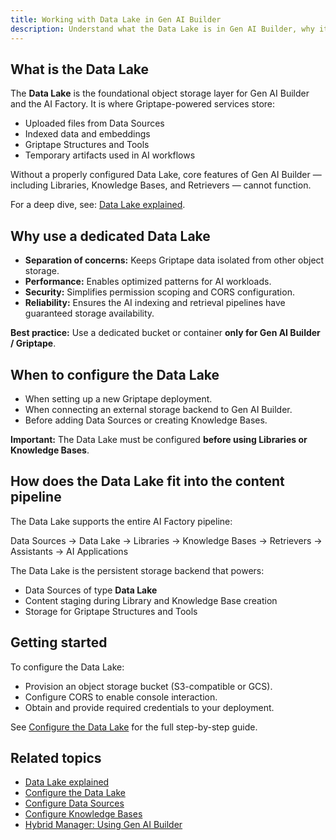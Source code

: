 ```yaml
---
title: Working with Data Lake in Gen AI Builder
description: Understand what the Data Lake is in Gen AI Builder, why it matters, and how it fits into the AI Factory content pipeline.
---
```


## What is the Data Lake

The **Data Lake** is the foundational object storage layer for Gen AI Builder and the AI Factory.
It is where Griptape-powered services store:

-   Uploaded files from Data Sources
-   Indexed data and embeddings
-   Griptape Structures and Tools
-   Temporary artifacts used in AI workflows

Without a properly configured Data Lake, core features of Gen AI Builder — including Libraries, Knowledge Bases, and Retrievers — cannot function.

For a deep dive, see: [Data Lake explained](/edb-postgres-ai/ai-factory/learn/explained/data-lake-explained).

## Why use a dedicated Data Lake

-   **Separation of concerns:** Keeps Griptape data isolated from other object storage.
-   **Performance:** Enables optimized patterns for AI workloads.
-   **Security:** Simplifies permission scoping and CORS configuration.
-   **Reliability:** Ensures the AI indexing and retrieval pipelines have guaranteed storage availability.

**Best practice:**
Use a dedicated bucket or container **only for Gen AI Builder / Griptape**.

## When to configure the Data Lake

-   When setting up a new Griptape deployment.
-   When connecting an external storage backend to Gen AI Builder.
-   Before adding Data Sources or creating Knowledge Bases.

**Important:**
The Data Lake must be configured **before using Libraries or Knowledge Bases**.

## How does the Data Lake fit into the content pipeline

The Data Lake supports the entire AI Factory pipeline:

Data Sources → Data Lake → Libraries → Knowledge Bases → Retrievers → Assistants → AI Applications

The Data Lake is the persistent storage backend that powers:

-   Data Sources of type **Data Lake**
-   Content staging during Library and Knowledge Base creation
-   Storage for Griptape Structures and Tools

## Getting started

To configure the Data Lake:

-   Provision an object storage bucket (S3-compatible or GCS).
-   Configure CORS to enable console interaction.
-   Obtain and provide required credentials to your deployment.

See [Configure the Data Lake](/edb-postgres-ai/ai-factory/learn/how-to/gen-ai/configure-datalake) for the full step-by-step guide.

## Related topics

-   [Data Lake explained](/edb-postgres-ai/ai-factory/learn/explained/data-lake-explained)
-   [Configure the Data Lake](/edb-postgres-ai/ai-factory/learn/how-to/gen-ai/configure-datalake)
-   [Configure Data Sources](/edb-postgres-ai/ai-factory/gen-ai/builder/libraries/data-sources)
-   [Configure Knowledge Bases](/edb-postgres-ai/ai-factory/learn/explained/knowledge-bases-explained/)
-   [Hybrid Manager: Using Gen AI Builder](/edb-postgres-ai/hybrid-manager/ai-factory/gen-ai/builder)
